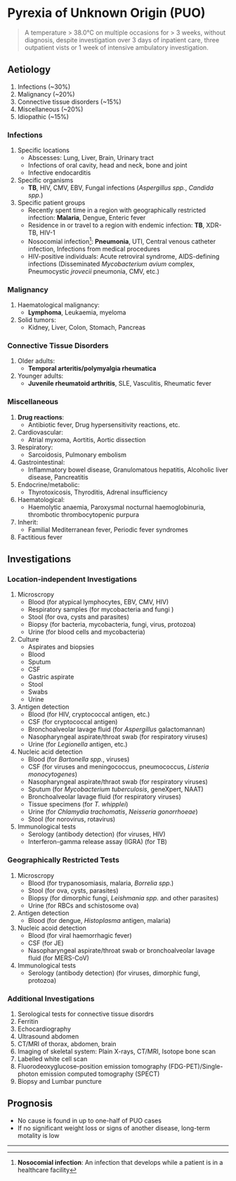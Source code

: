 # Pyrexia of Unknown Origin (PUO)

> A temperature > 38.0°C on multiple occasions for > 3 weeks, without diagnosis, despite investigation over 3 days of inpatient care, three outpatient vists or 1 week of intensive ambulatory investigation.

## Aetiology

1. Infections (~30%)
1. Malignancy (~20%)
1. Connective tissue disorders (~15%)
1. Miscellaneous (~20%)
1. Idiopathic (~15%)

### Infections

1. Specific locations
   - Abscesses: Lung, Liver, Brain, Urinary tract
   - Infections of oral cavity, head and neck, bone and joint
   - Infective endocarditis
1. Specific organisms
   - **TB**, HIV, CMV, EBV, Fungal infections (_Aspergillus spp._, _Candida spp._)
1. Specific patient groups
   - Recently spent time in a region with geographically restricted infection: **Malaria**, Dengue, Enteric fever
   - Residence in or travel to a region with endemic infection: **TB**, XDR-TB, HIV-1
   - Nosocomial infection[^1]: **Pneumonia**, UTI, Central venous catheter infection, Infections from medical procedures
   - HIV-positive individuals: Acute retroviral syndrome, AIDS-defining infections (Disseminated _Mycobacterium avium_ complex, Pneumocystic _jrovecii_ pneumonia, CMV, etc.)

### Malignancy

1. Haematological malignancy:
   - **Lymphoma**, Leukaemia, myeloma
1. Solid tumors:
   - Kidney, Liver, Colon, Stomach, Pancreas

### Connective Tissue Disorders

1. Older adults:
   - **Temporal arteritis/polymyalgia rheumatica**
1. Younger adults:
   - **Juvenile rheumatoid arthritis**, SLE, Vasculitis, Rheumatic fever

### Miscellaneous

1. **Drug reactions**:
   - Antibiotic fever, Drug hypersensitivity reactions, etc.
1. Cardiovascular:
   - Atrial myxoma, Aortitis, Aortic dissection
1. Respiratory:
   - Sarcoidosis, Pulmonary embolism
1. Gastrointestinal:
   - Inflammatory bowel disease, Granulomatous hepatitis, Alcoholic liver disease, Pancreatitis
1. Endocrine/metabolic:
   - Thyrotoxicosis, Thyroditis, Adrenal insufficiency
1. Haematological:
   - Haemolytic anaemia, Paroxysmal nocturnal haemoglobinuria, thrombotic thrombocytopenic purpura
1. Inherit:
   - Familial Mediterranean fever, Periodic fever syndromes
1. Factitious fever

## Investigations

### Location-independent Investigations

1. Microscropy
   - Blood (for atypical lymphocytes, EBV, CMV, HIV)
   - Respiratory samples (for mycobacteria and fungi )
   - Stool (for ova, cysts and parasites)
   - Biopsy (for bacteria, mycobacteria, fungi, virus, protozoa)
   - Urine (for blood cells and mycobacteria)
1. Culture
   - Aspirates and biopsies
   - Blood
   - Sputum
   - CSF
   - Gastric aspirate
   - Stool
   - Swabs
   - Urine
1. Antigen detection
   - Blood (for HIV, cryptococcal antigen, etc.)
   - CSF (for cryptococcal antigen)
   - Bronchoalveolar lavage fluid (for _Aspergillus_ galactomannan)
   - Nasopharyngeal aspirate/throat swab (for respiratory viruses)
   - Urine (for _Legionella_ antigen, etc.)
1. Nucleic acid detection
   - Blood (for _Bartonella spp._, viruses)
   - CSF (for viruses and meningococcus, pneumococcus, _Listeria monocytogenes_)
   - Nasopharyngeal aspirate/thraot swab (for respiratory viruses)
   - Sputum (for _Mycobacterium tuberculosis_, geneXpert, NAAT)
   - Bronchoalveolar lavage fluid (for respiratory viruses)
   - Tissue specimens (for _T. whipplei_)
   - Urine (for _Chlamydia trachomatis_, _Neisseria gonorrhoeae_)
   - Stool (for norovirus, rotavirus)
1. Immunological tests
   - Serology (antibody detection) (for viruses, HIV)
   - Interferon-gamma release assay (IGRA) (for TB)

### Geographically Restricted Tests

1. Microscropy
   - Blood (for trypanosomiasis, malaria, _Borrelia spp._)
   - Stool (for ova, cysts, parasites)
   - Biopsy (for dimorphic fungi, _Leishmania spp._ and other parasites)
   - Urine (for RBCs and schistosome ova)
1. Antigen detection
   - Blood (for dengue, _Histoplasma_ antigen, malaria)
1. Nucleic acoid detection
   - Blood (for viral haemorrhagic fever)
   - CSF (for JE)
   - Nasopharyngeal aspirate/throat swab or bronchoalveolar lavage fluid (for MERS-CoV)
1. Immunological tests
   - Serology (antibody detection) (for viruses, dimorphic fungi, protozoa)

### Additional Investigations

1. Serological tests for connective tissue disordrs
1. Ferritin
1. Echocardiography
1. Ultrasound abdomen
1. CT/MRI of thorax, abdomen, brain
1. Imaging of skeletal system: Plain X-rays, CT/MRI, Isotope bone scan
1. Labelled white cell scan
1. Fluorodeoxyglucose-position emission tomography (FDG-PET)/Single-photon emission computed tomography (SPECT)
1. Biopsy and Lumbar puncture

## Prognosis

- No cause is found in up to one-half of PUO cases
- If no significant weight loss or signs of another disease, long-term motality is low

---

[^1]: **Nosocomial infection**: An infection that develops while a patient is in a healthcare facility
